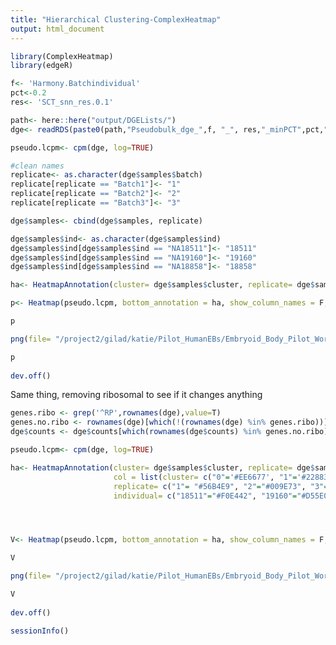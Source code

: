 ```yaml
---
title: "Hierarchical Clustering-ComplexHeatmap"
output: html_document
---
```


```r
library(ComplexHeatmap)
library(edgeR)
```


```r
f<- 'Harmony.Batchindividual'
pct<-0.2
res<- 'SCT_snn_res.0.1'
```

```r
path<- here::here("output/DGELists/")
dge<- readRDS(paste0(path,"Pseudobulk_dge_",f, "_", res,"_minPCT",pct,".rds"))
```

```r
pseudo.lcpm<- cpm(dge, log=TRUE)
```

```r
#clean names
replicate<- as.character(dge$samples$batch)
replicate[replicate == "Batch1"]<- "1"
replicate[replicate == "Batch2"]<- "2"
replicate[replicate == "Batch3"]<- "3"

dge$samples<- cbind(dge$samples, replicate)

dge$samples$ind<- as.character(dge$samples$ind)
dge$samples$ind[dge$samples$ind == "NA18511"]<- "18511"
dge$samples$ind[dge$samples$ind == "NA19160"]<- "19160"
dge$samples$ind[dge$samples$ind == "NA18858"]<- "18858"
```


```r
ha<- HeatmapAnnotation(cluster= dge$samples$cluster, replicate= dge$samples$replicate, individual= dge$samples$ind)

p<- Heatmap(pseudo.lcpm, bottom_annotation = ha, show_column_names = F, show_row_names = F, name = "lcpm", use_raster = TRUE)

p
```


```r
png(file= "/project2/gilad/katie/Pilot_HumanEBs/Embryoid_Body_Pilot_Workflowr/output/figs/Fig4_HierClustwRibo.png", width=8, height=4.5, units= "in", res=1080)

p
  
dev.off()
```

Same thing, removing ribosomal to see if it changes anything

```r
genes.ribo <- grep('^RP',rownames(dge),value=T)
genes.no.ribo <- rownames(dge)[which(!(rownames(dge) %in% genes.ribo))]
dge$counts <- dge$counts[which(rownames(dge$counts) %in% genes.no.ribo),] #remove ribosomal genes
```

```r
pseudo.lcpm<- cpm(dge, log=TRUE)
```

```r
ha<- HeatmapAnnotation(cluster= dge$samples$cluster, replicate= dge$samples$replicate, individual= dge$samples$ind, 
                       col = list(cluster= c("0"='#EE6677', "1"='#228833', "2"='#4477AA', "3"='#CCBB44', "4"= '#66CCEE', "5"='#AA3377', "6"= '#BBBBBB'),
                       replicate= c("1"= "#56B4E9", "2"="#009E73", "3"="#0072B2"),
                       individual= c("18511"="#F0E442", "19160"="#D55E00", "18858"="#CC79A7")))




V<- Heatmap(pseudo.lcpm, bottom_annotation = ha, show_column_names = F, show_row_names = F, name = "lcpm", use_raster = TRUE)

V
```

```r
png(file= "/project2/gilad/katie/Pilot_HumanEBs/Embryoid_Body_Pilot_Workflowr/output/figs/Fig4_HierClustNoRibo.png", width=8, height=4.5, units= "in", res=1080)

V
  
dev.off()
```

```r
sessionInfo()
```

